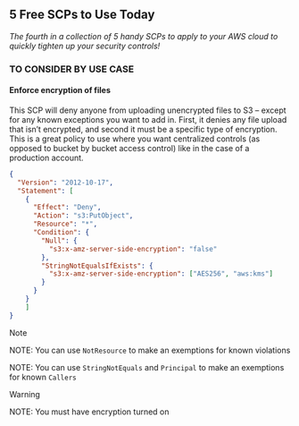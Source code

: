 ## 5 Free SCPs to Use Today

*The fourth in a collection of 5 handy SCPs to apply to your AWS cloud to quickly tighten up your security controls!*

### TO CONSIDER BY USE CASE

#### Enforce encryption of files

This SCP will deny anyone from uploading unencrypted files to S3 – except for any known exceptions you want to add in. First, it denies any file upload that isn’t encrypted, and second it must be a specific type of encryption. This is a great policy to use where you want centralized controls (as opposed to bucket by bucket access control) like in the case of a production account.

```json
{
  "Version": "2012-10-17",
  "Statement": [
    {
      "Effect": "Deny",
      "Action": "s3:PutObject",
      "Resource": "*",
      "Condition": {
        "Null": {
          "s3:x-amz-server-side-encryption": "false"
        },
        "StringNotEqualsIfExists": {
          "s3:x-amz-server-side-encryption": ["AES256", "aws:kms"]
        }
      }
    }
    ]
}
```

> [!NOTE]
> NOTE: You can use `NotResource` to make an exemptions for known violations
> 
> NOTE: You can use `StringNotEquals` and `Principal` to make an exemptions for known `Callers` 
>

> [!WARNING]
> NOTE: You must have encryption turned on
>
